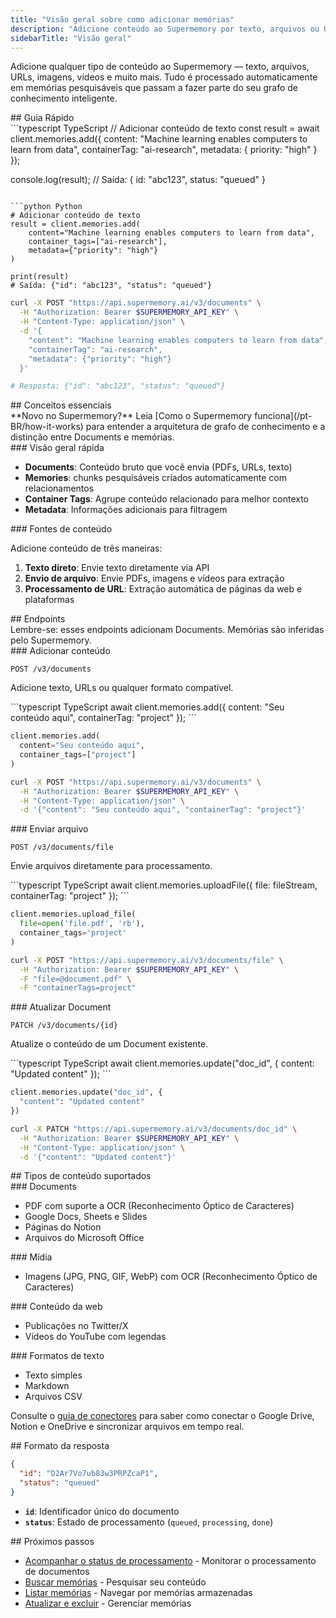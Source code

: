 ```yaml
---
title: "Visão geral sobre como adicionar memórias"
description: "Adicione conteúdo ao Supermemory por texto, arquivos ou URLs"
sidebarTitle: "Visão geral"
---
```


Adicione qualquer tipo de conteúdo ao Supermemory — texto, arquivos, URLs, imagens, vídeos e muito mais. Tudo é processado automaticamente em memórias pesquisáveis que passam a fazer parte do seu grafo de conhecimento inteligente.

<div id="quick-start">
  ## Guia Rápido
</div>

<CodeGroup>
  ```typescript TypeScript
  // Adicionar conteúdo de texto
  const result = await client.memories.add({
    content: "Machine learning enables computers to learn from data",
    containerTag: "ai-research",
    metadata: { priority: "high" }
  });

  console.log(result);
  // Saída: { id: "abc123", status: "queued" }
  ```

  ```python Python
  # Adicionar conteúdo de texto
  result = client.memories.add(
      content="Machine learning enables computers to learn from data",
      container_tags=["ai-research"],
      metadata={"priority": "high"}
  )

  print(result)
  # Saída: {"id": "abc123", "status": "queued"}
  ```

  ```bash cURL
  curl -X POST "https://api.supermemory.ai/v3/documents" \
    -H "Authorization: Bearer $SUPERMEMORY_API_KEY" \
    -H "Content-Type: application/json" \
    -d '{
      "content": "Machine learning enables computers to learn from data",
      "containerTag": "ai-research",
      "metadata": {"priority": "high"}
    }'

  # Resposta: {"id": "abc123", "status": "queued"}
  ```
</CodeGroup>

<div id="key-concepts">
  ## Conceitos essenciais
</div>

<Note>
  **Novo no Supermemory?** Leia [Como o Supermemory funciona](/pt-BR/how-it-works) para entender a arquitetura de grafo de conhecimento e a distinção entre Documents e memórias.
</Note>

<div id="quick-overview">
  ### Visão geral rápida
</div>

* **Documents**: Conteúdo bruto que você envia (PDFs, URLs, texto)
* **Memories**: chunks pesquisáveis criados automaticamente com relacionamentos
* **Container Tags**: Agrupe conteúdo relacionado para melhor contexto
* **Metadata**: Informações adicionais para filtragem

<div id="content-sources">
  ### Fontes de conteúdo
</div>

Adicione conteúdo de três maneiras:

1. **Texto direto**: Envie texto diretamente via API
2. **Envio de arquivo**: Envie PDFs, imagens e vídeos para extração
3. **Processamento de URL**: Extração automática de páginas da web e plataformas

<div id="endpoints">
  ## Endpoints
</div>

<Warning>
  Lembre-se: esses endpoints adicionam Documents. Memórias são inferidas pelo Supermemory.
</Warning>

<div id="add-content">
  ### Adicionar conteúdo
</div>

`POST /v3/documents`

Adicione texto, URLs ou qualquer formato compatível.

<CodeGroup>
  ```typescript TypeScript
  await client.memories.add({
    content: "Seu conteúdo aqui",
    containerTag: "project"
  });
  ```

  ```python Python
  client.memories.add(
    content="Seu conteúdo aqui",
    container_tags=["project"]
  )
  ```

  ```bash cURL
  curl -X POST "https://api.supermemory.ai/v3/documents" \
    -H "Authorization: Bearer $SUPERMEMORY_API_KEY" \
    -H "Content-Type: application/json" \
    -d '{"content": "Seu conteúdo aqui", "containerTag": "project"}'
  ```
</CodeGroup>

<div id="upload-file">
  ### Enviar arquivo
</div>

`POST /v3/documents/file`

Envie arquivos diretamente para processamento.

<CodeGroup>
  ```typescript TypeScript
  await client.memories.uploadFile({
    file: fileStream,
    containerTag: "project"
  });
  ```

  ```python Python
  client.memories.upload_file(
    file=open('file.pdf', 'rb'),
    container_tags='project'
  )
  ```

  ```bash cURL
  curl -X POST "https://api.supermemory.ai/v3/documents/file" \
    -H "Authorization: Bearer $SUPERMEMORY_API_KEY" \
    -F "file=@document.pdf" \
    -F "containerTags=project"
  ```
</CodeGroup>

<div id="update-memory">
  ### Atualizar Document
</div>

`PATCH /v3/documents/{id}`

Atualize o conteúdo de um Document existente.

<CodeGroup>
  ```typescript TypeScript
  await client.memories.update("doc_id", {
    content: "Updated content"
  });
  ```

  ```python Python
  client.memories.update("doc_id", {
    "content": "Updated content"
  })
  ```

  ```bash cURL
  curl -X PATCH "https://api.supermemory.ai/v3/documents/doc_id" \
    -H "Authorization: Bearer $SUPERMEMORY_API_KEY" \
    -H "Content-Type: application/json" \
    -d '{"content": "Updated content"}'
  ```
</CodeGroup>

<div id="supported-content-types">
  ## Tipos de conteúdo suportados
</div>

<div id="documents">
  ### Documents
</div>

* PDF com suporte a OCR (Reconhecimento Óptico de Caracteres)
* Google Docs, Sheets e Slides
* Páginas do Notion
* Arquivos do Microsoft Office

<div id="media">
  ### Mídia
</div>

* Imagens (JPG, PNG, GIF, WebP) com OCR (Reconhecimento Óptico de Caracteres)

<div id="web-content">
  ### Conteúdo da web
</div>

* Publicações no Twitter/X
* Vídeos do YouTube com legendas

<div id="text-formats">
  ### Formatos de texto
</div>

* Texto simples
* Markdown
* Arquivos CSV

<Note> Consulte o [guia de conectores](/pt-BR/connectors/overview) para saber como conectar o Google Drive, Notion e OneDrive e sincronizar arquivos em tempo real. </Note>

<div id="response-format">
  ## Formato da resposta
</div>

```json
{
  "id": "D2Ar7Vo7ub83w3PRPZcaP1",
  "status": "queued"
}
```

* **`id`**: Identificador único do documento
* **`status`**: Estado de processamento (`queued`, `processing`, `done`)

<div id="next-steps">
  ## Próximos passos
</div>

* [Acompanhar o status de processamento](/pt-BR/api/track-progress) - Monitorar o processamento de documentos
* [Buscar memórias](/pt-BR/search/overview) - Pesquisar seu conteúdo
* [Listar memórias](/pt-BR/list-memories/overview) - Navegar por memórias armazenadas
* [Atualizar e excluir](/pt-BR/update-delete-memories/overview) - Gerenciar memórias